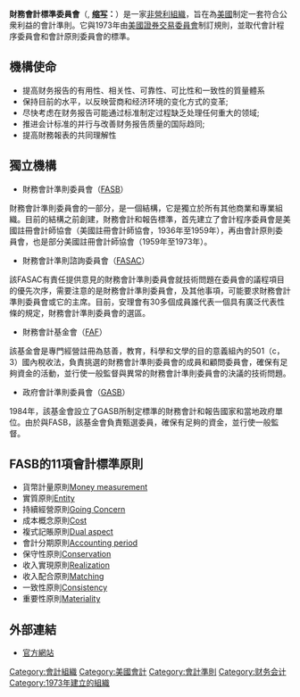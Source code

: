 {{Link style|time=2015-12-12T06:12:00+00:00}}
'''財務會計標準委員會'''（'''{{lang-en|Financial Accounting Standards Board}}''', '''[[缩写|缩写]]：{{lang|en|FASB}}'''）是一家[[非營利組織|非營利組織]]，旨在為[[美國|美國]]制定一套符合公衆利益的會計準則。它與1973年由[[美國證券交易委員會|美國證券交易委員會]]制訂規則，並取代會計程序委員會和會計原則委員會的標準。

==機構使命==
*提高财务报告的有用性、相关性、可靠性、可比性和一致性的質量體系
*保持目前的水平，以反映营商和经济环境的变化方式的变革;
*尽快考虑在财务报告可能通过标准制定过程缺乏处理任何重大的领域;
*推进会计标准的并行与改善财务报告质量的国际趋同;
*提高財務報表的共同理解性

==獨立機構==
*財務會計準則委員會（[[:en:FASB|FASB]]）
財務會計準則委員會的一部分，是一個結構，它是獨立於所有其他商業和專業組織。目前的結構之前創建，財務會計和報告標準，首先建立了會計程序委員會是美國註冊會計師協會（美國註冊會計師協會，1936年至1959年），再由會計原則委員會，也是部分美國註冊會計師協會（1959年至1973年）。
*財務會計準則諮詢委員會（[[:en:FASAC|FASAC]]）
該FASAC有責任提供意見的財務會計準則委員會就技術問題在委員會的議程項目的優先次序，需要注意的是財務會計準則委員會，及其他事項，可能要求財務會計準則委員會或它的主席。目前，安理會有30多個成員誰代表一個具有廣泛代表性條的規定，財務會計準則委員會的選區。
*財務會計基金會（[[:en:FAF|FAF]]）
該基金會是專門經營註冊為慈善，教育，科學和文學的目的意義組內的501（c，3）國內稅收法，負責挑選的財務會計準則委員會的成員和顧問委員會，確保有足夠資金的活動，並行使一般監督與異常的財務會計準則委員會的決議的技術問題。
*政府會計準則委員會（[[:en:GASB|GASB]]）
1984年，該基金會設立了GASB所制定標準的財務會計和報告國家和當地政府單位。由於與FASB，該基金會負責甄選委員，確保有足夠的資金，並行使一般監督。

==FASB的11項會計標準原則==
*貨幣計量原則[[:en:Money_measurement|Money measurement]]
*實質原則[[:en:Entity|Entity]]
*持續經營原則[[:en:Going_Concern|Going Concern]]
*成本概念原則[[:en:Cost|Cost]]
*複式記賬原則[[:en:Dual_aspect|Dual aspect]]
*會計分期原則[[:en:Accounting_period|Accounting period]]
*保守性原則[[:en:Conservation|Conservation]]
*收入實現原則[[:en:Realization|Realization]]
*收入配合原則[[:en:Matching|Matching]]
*一致性原則[[:en:Consistency|Consistency]]
*重要性原則[[:en:Materiality|Materiality]]

==外部連結==
* [http://www.fasb.org/ 官方網站] {{Wayback|url=http://www.fasb.org/ |date=20210501181043 }}

[[Category:會計組織|Category:會計組織]]
[[Category:美國會計|Category:美國會計]]
[[Category:會計準則|Category:會計準則]]
[[Category:财务会计|Category:财务会计]]
[[Category:1973年建立的組織|Category:1973年建立的組織]]